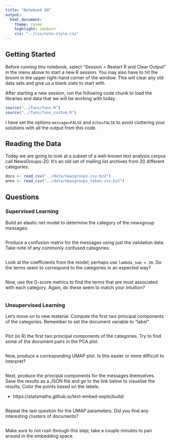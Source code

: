 ```yaml
---
title: "Notebook 08"
output:
  html_document:
    theme: cosmo
    highlight: zenburn
    css: "../css/note-style.css"
---
```


## Getting Started

Before running this notebook, select "Session > Restart R and Clear Output" in
the menu above to start a new R session. You may also have to hit the broom in
the upper right-hand corner of the window. This will clear any old data sets and
give us a blank slate to start with.

After starting a new session, run the following code chunk to load the
libraries and data that we will be working with today.

```r
source("../funs/funs.R")
source("../funs/funs_custom.R")
```

I have set the options `message=FALSE` and `echo=FALSE` to avoid cluttering
your solutions with all the output from this code.

## Reading the Data

Today we are going to look at a subset of a well-known text analysis corpus
call NewsGroups-20. It's an old set of mailing list archives from 20 different
categories.

```r
docs <- read_csv("../data/newsgroups.csv.bz2")
anno <- read_csv("../data/newsgroups_token.csv.bz2")
```

## Questions

### Supervised Learning

Build an elastic net model to determine the category of the newsgroup messages:

```r

```

Produce a confusion matrix for the messages using just the validation data.
Take note of any commonly confused categories:

```r

```

Look at the coefficients from the model; perhaps use `lambda_num = 30`.
Do the terms seem to correspond to the categories in an expected way?

```r

```

Now, use the G-score metrics to find the terms that are most associated with
each category. Again, do these seem to match your intuition?

```r

```

### Unsupervised Learning

Let's move on to new material. Compute the first two principal components of
the categories. Remember to set the document variable to "label".

```r

```

Plot (in R) the first two principal components of the categories. Try to find
some of the document pairs in the PCA plot.

```r

```

Now, produce a corresponding UMAP plot. Is this easier or more difficult to
interpret?

```r

```

Next, produce the principal components for the messages themselves. Save the
results as a JSON file and go to the link below to visualise the results. Color
the points based on the labels.

- https://statsmaths.github.io/text-embed-explo/build/

```r

```

Repeat the last question for the UMAP parameters. Did you find any interesting
clusters of documents?

```r

```

Make sure to not rush through this step; take a couple minutes to pan around
in the embedding space.
